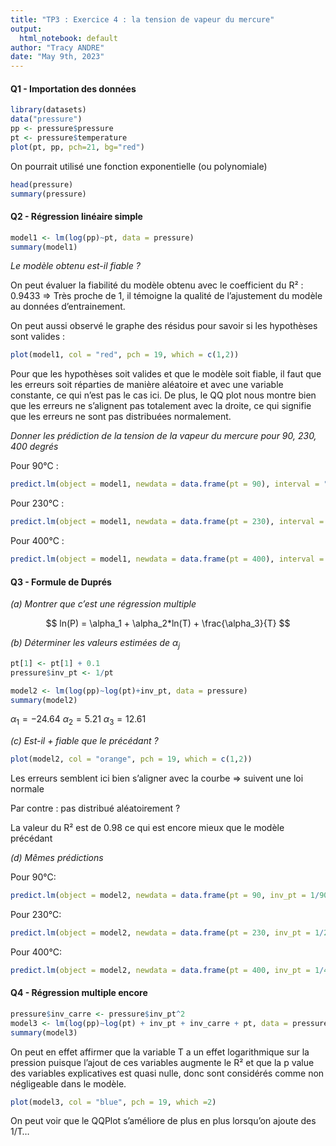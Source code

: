 ---
title: "TP3 : Exercice 4 : la tension de vapeur du mercure"
output:
  html_notebook: default
author: "Tracy ANDRE"
date: "May 9th, 2023"
---

#### **Q1 - Importation des données**

```{r}
library(datasets)
data("pressure")
pp <- pressure$pressure
pt <- pressure$temperature
plot(pt, pp, pch=21, bg="red")
```

On pourrait utilisé une fonction exponentielle (ou polynomiale)

```{r}
head(pressure)
summary(pressure)
```

#### **Q2 - Régression linéaire simple**

```{r}
model1 <- lm(log(pp)~pt, data = pressure)
summary(model1)
```

*Le modèle obtenu est-il fiable ?*

On peut évaluer la fiabilité du modèle obtenu avec le coefficient du R² : 0.9433 =\> Très proche de 1, il témoigne la qualité de l'ajustement du modèle au données d'entrainement.

On peut aussi observé le graphe des résidus pour savoir si les hypothèses sont valides :

```{r}
plot(model1, col = "red", pch = 19, which = c(1,2))
```

Pour que les hypothèses soit valides et que le modèle soit fiable, il faut que les erreurs soit réparties de manière aléatoire et avec une variable constante, ce qui n'est pas le cas ici. De plus, le QQ plot nous montre bien que les erreurs ne s'alignent pas totalement avec la droite, ce qui signifie que les erreurs ne sont pas distribuées normalement.

*Donner les prédiction de la tension de la vapeur du mercure pour 90, 230, 400 degrés*

Pour 90°C :

```{r}
predict.lm(object = model1, newdata = data.frame(pt = 90), interval = "prediction", level = 0.95)
```

Pour 230°C :

```{r}
predict.lm(object = model1, newdata = data.frame(pt = 230), interval = "prediction", level = 0.95)
```

Pour 400°C :

```{r}
predict.lm(object = model1, newdata = data.frame(pt = 400), interval = "prediction", level = 0.95)
```

#### **Q3 - Formule de Duprés**

*(a) Montrer que c'est une régression multiple*

$$ ln(P) = \alpha_1 + \alpha_2*ln(T) + \frac{\alpha_3}{T} $$

*(b) Déterminer les valeurs estimées de* $\alpha_j$

```{r}
pt[1] <- pt[1] + 0.1
pressure$inv_pt <- 1/pt

model2 <- lm(log(pp)~log(pt)+inv_pt, data = pressure)
summary(model2)

```

$\alpha_1 = -24.64$ $\alpha_2 = 5.21$ $\alpha_3 = 12.61$

*(c) Est-il + fiable que le précédant ?*

```{r}
plot(model2, col = "orange", pch = 19, which = c(1,2))
```

Les erreurs semblent ici bien s'aligner avec la courbe =\> suivent une loi normale

Par contre : pas distribué aléatoirement ?

La valeur du R² est de 0.98 ce qui est encore mieux que le modèle précédant

*(d) Mêmes prédictions*

Pour 90°C:

```{r}
predict.lm(object = model2, newdata = data.frame(pt = 90, inv_pt = 1/90), interval = "prediction")

```

Pour 230°C:

```{r}
predict.lm(object = model2, newdata = data.frame(pt = 230, inv_pt = 1/230), interval = "prediction")
```

Pour 400°C:

```{r}
predict.lm(object = model2, newdata = data.frame(pt = 400, inv_pt = 1/400), interval = "prediction")
```

#### **Q4 - Régression multiple encore**

```{r}
pressure$inv_carre <- pressure$inv_pt^2
model3 <- lm(log(pp)~log(pt) + inv_pt + inv_carre + pt, data = pressure)
summary(model3)
```

On peut en effet affirmer que la variable T a un effet logarithmique sur la pression puisque l'ajout de ces variables augmente le R² et que la p value des variables explicatives est quasi nulle, donc sont considérés comme non négligeable dans le modèle.

```{r}
plot(model3, col = "blue", pch = 19, which =2)
```

On peut voir que le QQPlot s'améliore de plus en plus lorsqu'on ajoute des 1/T...